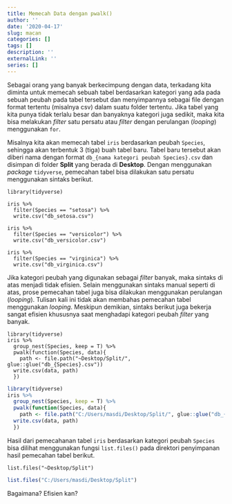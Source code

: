 ```yaml
---
title: Memecah Data dengan pwalk()
author: ''
date: '2020-04-17'
slug: macan
categories: []
tags: []
description: ''
externalLink: ''
series: []
---
```


Sebagai orang yang banyak berkecimpung dengan data, terkadang kita diminta untuk memecah sebuah tabel berdasarkan kategori yang ada pada sebuah peubah pada tabel tersebut dan menyimpannya sebagai file dengan format tertentu (misalnya csv) dalam suatu folder tertentu. Jika tabel yang kita punya tidak terlalu besar dan banyaknya kategori juga sedikit, maka kita bisa melakukan *filter* satu persatu atau *filter* dengan perulangan (*looping*) menggunakan `for`.

Misalnya kita akan memecah tabel `iris` berdasarkan peubah `Species`, sehingga akan terbentuk 3 (tiga) buah tabel baru. Tabel baru tersebut akan diberi nama dengan format `db_{nama kategori peubah Species}.csv` dan disimpan di folder **Split** yang berada di **Desktop**. Dengan menggunakan *package* `tidyverse`, pemecahan tabel bisa dilakukan satu persatu menggunakan sintaks berikut.

```
library(tidyverse)

iris %>%
  filter(Species == "setosa") %>%
  write.csv("db_setosa.csv")

iris %>%
  filter(Species == "versicolor") %>%
  write.csv("db_versicolor.csv")

iris %>%
  filter(Species == "virginica") %>%
  write.csv("db_virginica.csv")
```

Jika kategori peubah yang digunakan sebagai *filter* banyak, maka sintaks di atas menjadi tidak efisien. Selain menggunakan sintaks manual seperti di atas, prose pemecahan tabel juga bisa dilakukan menggunakan perulangan (*looping*). Tulisan kali ini tidak akan membahas pemecahan tabel menggunakan *looping*. Meskipun demikian, sintaks berikut juga bekerja sangat efisien khususnya saat menghadapi kategori peubah *filter* yang banyak.

```
library(tidyverse)
iris %>%
  group_nest(Species, keep = T) %>%
  pwalk(function(Species, data){
    path <- file.path("~Desktop/Split/", glue::glue("db_{Species}.csv"))
  write.csv(data, path)
  })
```
```r
library(tidyverse)
iris %>%
  group_nest(Species, keep = T) %>%
  pwalk(function(Species, data){
    path <- file.path("C:/Users/masdi/Desktop/Split/", glue::glue("db_{Species}.csv"))
  write.csv(data, path)
  })
```

Hasil dari pemecahanan tabel `iris` berdasarkan kategori peubah `Species` bisa dilihat menggunakan fungsi `list.files()` pada direktori penyimpanan hasil pemecahan tabel berikut.
```
list.files("~Desktop/Split")
```
```r
list.files("C:/Users/masdi/Desktop/Split")
```
Bagaimana? Efisien kan?

